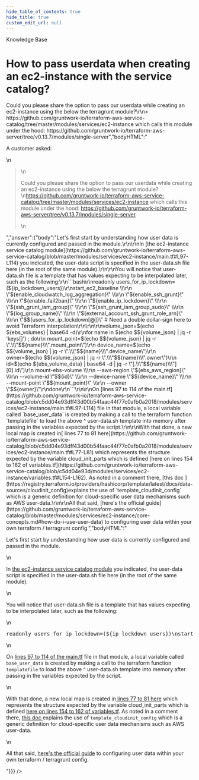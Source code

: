 ```yaml
---
hide_table_of_contents: true
hide_title: true
custom_edit_url: null
---
```



<CenterLayout>
<span className="title">Knowledge Base</span>
<h1>How to pass userdata when creating an ec2-instance with the service catalog?</h1>
<GitHub discussion={{"id":"D_kwDOF8slf84AOOqW","number":77,"author":{"login":"zackproser"},"title":"How to pass userdata when creating an ec2-instance with the service catalog?","body":"A customer asked: \r\n\r\n>  Could you please share the option to pass our userdata while creating an ec2-instance using the below the terragrunt module?\r\n> https://github.com/gruntwork-io/terraform-aws-service-catalog/tree/master/modules/services/ec2-instance which calls this module under the hood: https://github.com/gruntwork-io/terraform-aws-server/tree/v0.13.7/modules/single-server","bodyHTML":"<p dir=\"auto\">A customer asked:</p>\n<blockquote>\n<p dir=\"auto\">Could you please share the option to pass our userdata while creating an ec2-instance using the below the terragrunt module?<br>\n<a href=\"https://github.com/gruntwork-io/terraform-aws-service-catalog/tree/master/modules/services/ec2-instance\">https://github.com/gruntwork-io/terraform-aws-service-catalog/tree/master/modules/services/ec2-instance</a> which calls this module under the hood: <a href=\"https://github.com/gruntwork-io/terraform-aws-server/tree/v0.13.7/modules/single-server\">https://github.com/gruntwork-io/terraform-aws-server/tree/v0.13.7/modules/single-server</a></p>\n</blockquote>","answer":{"body":"Let's first start by understanding how user data is currently configured and passed in the module.\r\n\r\nIn [the ec2-instance service catalog module](https://github.com/gruntwork-io/terraform-aws-service-catalog/blob/master/modules/services/ec2-instance/main.tf#L97-L114) you indicated, the user-data script is specified in the user-data.sh file here (in the root of the same module).\r\n\r\nYou will notice that user-data.sh file is a template that has values expecting to be interpolated later, such as the following:\r\n```bash\r\nreadonly users_for_ip_lockdown=(${ip_lockdown_users})\r\nstart_ec2_baseline \\\r\n  \"${enable_cloudwatch_log_aggregation}\" \\\r\n  \"${enable_ssh_grunt}\" \\\r\n  \"${enable_fail2ban}\" \\\r\n  \"${enable_ip_lockdown}\" \\\r\n  \"${ssh_grunt_iam_group}\" \\\r\n  \"${ssh_grunt_iam_group_sudo}\" \\\r\n  \"${log_group_name}\" \\\r\n  \"${external_account_ssh_grunt_role_arn}\" \\\r\n  \"$${users_for_ip_lockdown[@]}\"  # Need a double dollar-sign here to avoid Terraform interpolation\r\n\r\n\r\nvolume_json=$(echo ${ebs_volumes} | base64 -d)\r\nfor name in $(echo $${volume_json} | jq -r 'keys[]') ; do\r\n    mount_point=$(echo $${volume_json} | jq -r \".\\\"$${name}\\\".mount_point\")\r\n    device_name=$(echo $${volume_json} | jq -r \".\\\"$${name}\\\".device_name\")\r\n    owner=$(echo $${volume_json} | jq -r \".\\\"$${name}\\\".owner\")\r\n    id=$(echo ${ebs_volume_data} | base64 -d | jq -r \"[.\\\"$${name}\\\"][0].id\")\r\n    mount-ebs-volume \\\r\n        --aws-region \"${ebs_aws_region}\" \\\r\n        --volume-id \"$${id}\" \\\r\n        --device-name \"$${device_name}\" \\\r\n        --mount-point \"$${mount_point}\" \\\r\n        --owner \"$${owner}\"\r\ndone\r\n```\r\n\r\nOn [lines 97 to 114 of the main.tf](https://github.com/gruntwork-io/terraform-aws-service-catalog/blob/c5dd04e93dff43d00b54faac44f77c0afb0a2018/modules/services/ec2-instance/main.tf#L97-L114) file in that module, a local variable called `base_user_data` is created by making a call to the terraform function `templatefile` to load the above ^ user-data.sh template into memory after passing in the variables expected by the script.\r\n\r\nWith that done, a new local map is created in[ lines 77 to 81 here](https://github.com/gruntwork-io/terraform-aws-service-catalog/blob/c5dd04e93dff43d00b54faac44f77c0afb0a2018/modules/services/ec2-instance/main.tf#L77-L81) which represents the structure expected by the variable cloud_init_parts  which is defined [here on lines 154 to 162 of variables.tf](https://github.com/gruntwork-io/terraform-aws-service-catalog/blob/c5dd04e93d/modules/services/ec2-instance/variables.tf#L154-L162). As noted in a comment there, [this doc ](https://registry.terraform.io/providers/hashicorp/template/latest/docs/data-sources/cloudinit_config)explains the use of `template_cloudinit_config` which is a generic definition for cloud-specific user data mechanisms such as AWS user-data.\r\n\r\nAll that said, [here's the official guide](https://github.com/gruntwork-io/terraform-aws-service-catalog/blob/master/modules/services/ec2-instance/core-concepts.md#how-do-i-use-user-data) to configuring user data within your own terraform / terragrunt config.","bodyHTML":"<p dir=\"auto\">Let's first start by understanding how user data is currently configured and passed in the module.</p>\n<p dir=\"auto\">In <a href=\"https://github.com/gruntwork-io/terraform-aws-service-catalog/blob/master/modules/services/ec2-instance/main.tf#L97-L114\">the ec2-instance service catalog module</a> you indicated, the user-data script is specified in the user-data.sh file here (in the root of the same module).</p>\n<p dir=\"auto\">You will notice that user-data.sh file is a template that has values expecting to be interpolated later, such as the following:</p>\n<div class=\"highlight highlight-source-shell notranslate position-relative overflow-auto\" dir=\"auto\" data-snippet-clipboard-copy-content=\"readonly users_for_ip_lockdown=(${ip_lockdown_users})\nstart_ec2_baseline \\\n  &quot;${enable_cloudwatch_log_aggregation}&quot; \\\n  &quot;${enable_ssh_grunt}&quot; \\\n  &quot;${enable_fail2ban}&quot; \\\n  &quot;${enable_ip_lockdown}&quot; \\\n  &quot;${ssh_grunt_iam_group}&quot; \\\n  &quot;${ssh_grunt_iam_group_sudo}&quot; \\\n  &quot;${log_group_name}&quot; \\\n  &quot;${external_account_ssh_grunt_role_arn}&quot; \\\n  &quot;$${users_for_ip_lockdown[@]}&quot;  # Need a double dollar-sign here to avoid Terraform interpolation\n\n\nvolume_json=$(echo ${ebs_volumes} | base64 -d)\nfor name in $(echo $${volume_json} | jq -r 'keys[]') ; do\n    mount_point=$(echo $${volume_json} | jq -r &quot;.\\&quot;$${name}\\&quot;.mount_point&quot;)\n    device_name=$(echo $${volume_json} | jq -r &quot;.\\&quot;$${name}\\&quot;.device_name&quot;)\n    owner=$(echo $${volume_json} | jq -r &quot;.\\&quot;$${name}\\&quot;.owner&quot;)\n    id=$(echo ${ebs_volume_data} | base64 -d | jq -r &quot;[.\\&quot;$${name}\\&quot;][0].id&quot;)\n    mount-ebs-volume \\\n        --aws-region &quot;${ebs_aws_region}&quot; \\\n        --volume-id &quot;$${id}&quot; \\\n        --device-name &quot;$${device_name}&quot; \\\n        --mount-point &quot;$${mount_point}&quot; \\\n        --owner &quot;$${owner}&quot;\ndone\"><pre><span class=\"pl-k\">readonly</span> users_for_ip_lockdown=(<span class=\"pl-smi\">${ip_lockdown_users}</span>)\nstart_ec2_baseline \\\n  <span class=\"pl-s\"><span class=\"pl-pds\">\"</span><span class=\"pl-smi\">${enable_cloudwatch_log_aggregation}</span><span class=\"pl-pds\">\"</span></span> \\\n  <span class=\"pl-s\"><span class=\"pl-pds\">\"</span><span class=\"pl-smi\">${enable_ssh_grunt}</span><span class=\"pl-pds\">\"</span></span> \\\n  <span class=\"pl-s\"><span class=\"pl-pds\">\"</span><span class=\"pl-smi\">${enable_fail2ban}</span><span class=\"pl-pds\">\"</span></span> \\\n  <span class=\"pl-s\"><span class=\"pl-pds\">\"</span><span class=\"pl-smi\">${enable_ip_lockdown}</span><span class=\"pl-pds\">\"</span></span> \\\n  <span class=\"pl-s\"><span class=\"pl-pds\">\"</span><span class=\"pl-smi\">${ssh_grunt_iam_group}</span><span class=\"pl-pds\">\"</span></span> \\\n  <span class=\"pl-s\"><span class=\"pl-pds\">\"</span><span class=\"pl-smi\">${ssh_grunt_iam_group_sudo}</span><span class=\"pl-pds\">\"</span></span> \\\n  <span class=\"pl-s\"><span class=\"pl-pds\">\"</span><span class=\"pl-smi\">${log_group_name}</span><span class=\"pl-pds\">\"</span></span> \\\n  <span class=\"pl-s\"><span class=\"pl-pds\">\"</span><span class=\"pl-smi\">${external_account_ssh_grunt_role_arn}</span><span class=\"pl-pds\">\"</span></span> \\\n  <span class=\"pl-s\"><span class=\"pl-pds\">\"</span><span class=\"pl-smi\">$$</span>{users_for_ip_lockdown[@]}<span class=\"pl-pds\">\"</span></span>  <span class=\"pl-c\"><span class=\"pl-c\">#</span> Need a double dollar-sign here to avoid Terraform interpolation</span>\n\n\nvolume_json=<span class=\"pl-s\"><span class=\"pl-pds\">$(</span>echo <span class=\"pl-smi\">${ebs_volumes}</span> <span class=\"pl-k\">|</span> base64 -d<span class=\"pl-pds\">)</span></span>\n<span class=\"pl-k\">for</span> <span class=\"pl-smi\">name</span> <span class=\"pl-k\">in</span> <span class=\"pl-s\"><span class=\"pl-pds\">$(</span>echo <span class=\"pl-smi\">$$</span>{volume_json} <span class=\"pl-k\">|</span> jq -r <span class=\"pl-s\"><span class=\"pl-pds\">'</span>keys[]<span class=\"pl-pds\">'</span></span><span class=\"pl-pds\">)</span></span> <span class=\"pl-k\">;</span> <span class=\"pl-k\">do</span>\n    mount_point=<span class=\"pl-s\"><span class=\"pl-pds\">$(</span>echo <span class=\"pl-smi\">$$</span>{volume_json} <span class=\"pl-k\">|</span> jq -r <span class=\"pl-s\"><span class=\"pl-pds\">\"</span>.<span class=\"pl-cce\">\\\"</span><span class=\"pl-smi\">$$</span>{name}<span class=\"pl-cce\">\\\"</span>.mount_point<span class=\"pl-pds\">\"</span></span><span class=\"pl-pds\">)</span></span>\n    device_name=<span class=\"pl-s\"><span class=\"pl-pds\">$(</span>echo <span class=\"pl-smi\">$$</span>{volume_json} <span class=\"pl-k\">|</span> jq -r <span class=\"pl-s\"><span class=\"pl-pds\">\"</span>.<span class=\"pl-cce\">\\\"</span><span class=\"pl-smi\">$$</span>{name}<span class=\"pl-cce\">\\\"</span>.device_name<span class=\"pl-pds\">\"</span></span><span class=\"pl-pds\">)</span></span>\n    owner=<span class=\"pl-s\"><span class=\"pl-pds\">$(</span>echo <span class=\"pl-smi\">$$</span>{volume_json} <span class=\"pl-k\">|</span> jq -r <span class=\"pl-s\"><span class=\"pl-pds\">\"</span>.<span class=\"pl-cce\">\\\"</span><span class=\"pl-smi\">$$</span>{name}<span class=\"pl-cce\">\\\"</span>.owner<span class=\"pl-pds\">\"</span></span><span class=\"pl-pds\">)</span></span>\n    id=<span class=\"pl-s\"><span class=\"pl-pds\">$(</span>echo <span class=\"pl-smi\">${ebs_volume_data}</span> <span class=\"pl-k\">|</span> base64 -d <span class=\"pl-k\">|</span> jq -r <span class=\"pl-s\"><span class=\"pl-pds\">\"</span>[.<span class=\"pl-cce\">\\\"</span><span class=\"pl-smi\">$$</span>{name}<span class=\"pl-cce\">\\\"</span>][0].id<span class=\"pl-pds\">\"</span></span><span class=\"pl-pds\">)</span></span>\n    mount-ebs-volume \\\n        --aws-region <span class=\"pl-s\"><span class=\"pl-pds\">\"</span><span class=\"pl-smi\">${ebs_aws_region}</span><span class=\"pl-pds\">\"</span></span> \\\n        --volume-id <span class=\"pl-s\"><span class=\"pl-pds\">\"</span><span class=\"pl-smi\">$$</span>{id}<span class=\"pl-pds\">\"</span></span> \\\n        --device-name <span class=\"pl-s\"><span class=\"pl-pds\">\"</span><span class=\"pl-smi\">$$</span>{device_name}<span class=\"pl-pds\">\"</span></span> \\\n        --mount-point <span class=\"pl-s\"><span class=\"pl-pds\">\"</span><span class=\"pl-smi\">$$</span>{mount_point}<span class=\"pl-pds\">\"</span></span> \\\n        --owner <span class=\"pl-s\"><span class=\"pl-pds\">\"</span><span class=\"pl-smi\">$$</span>{owner}<span class=\"pl-pds\">\"</span></span>\n<span class=\"pl-k\">done</span></pre></div>\n<p dir=\"auto\">On <a href=\"https://github.com/gruntwork-io/terraform-aws-service-catalog/blob/c5dd04e93dff43d00b54faac44f77c0afb0a2018/modules/services/ec2-instance/main.tf#L97-L114\">lines 97 to 114 of the main.tf</a> file in that module, a local variable called <code class=\"notranslate\">base_user_data</code> is created by making a call to the terraform function <code class=\"notranslate\">templatefile</code> to load the above ^ user-data.sh template into memory after passing in the variables expected by the script.</p>\n<p dir=\"auto\">With that done, a new local map is created in<a href=\"https://github.com/gruntwork-io/terraform-aws-service-catalog/blob/c5dd04e93dff43d00b54faac44f77c0afb0a2018/modules/services/ec2-instance/main.tf#L77-L81\"> lines 77 to 81 here</a> which represents the structure expected by the variable cloud_init_parts  which is defined <a href=\"https://github.com/gruntwork-io/terraform-aws-service-catalog/blob/c5dd04e93d/modules/services/ec2-instance/variables.tf#L154-L162\">here on lines 154 to 162 of variables.tf</a>. As noted in a comment there, <a href=\"https://registry.terraform.io/providers/hashicorp/template/latest/docs/data-sources/cloudinit_config\" rel=\"nofollow\">this doc </a>explains the use of <code class=\"notranslate\">template_cloudinit_config</code> which is a generic definition for cloud-specific user data mechanisms such as AWS user-data.</p>\n<p dir=\"auto\">All that said, <a href=\"https://github.com/gruntwork-io/terraform-aws-service-catalog/blob/master/modules/services/ec2-instance/core-concepts.md#how-do-i-use-user-data\">here's the official guide</a> to configuring user data within your own terraform / terragrunt config.</p>"}}} />

</CenterLayout>
  

<!-- ##DOCS-SOURCER-START
{
  "sourcePlugin": "github-discussions",
  "hash": "87c126506a7c29bca816728217df6030"
}
##DOCS-SOURCER-END -->

